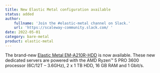 ```yaml
---
title: New Elastic Metal configuration available
status: added
author:
    fullname: 'Join the #elastic-metal channel on Slack.'
    url: 'https://scaleway-community.slack.com/ '
date: 2022-05-01
category: bare-metal
product: elastic-metal
---
```


The brand-new [Elastic Metal EM-A210R-HDD](https://www.scaleway.com/en/elastic-metal/aluminium/) is now available.
These new dedicated servers are powered with the AMD Ryzen™ 5 PRO 3600 processor (6C/12T &#8211; 3.6GHz), 2 x 1 TB HDD, 16 GB RAM and 1 Gbit/s.